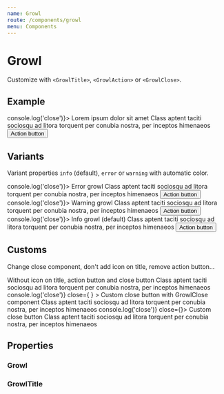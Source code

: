 ```yaml
---
name: Growl
route: /components/growl
menu: Components
---
```



# Growl

Customize with `<GrowlTitle>`, `<GrowlAction>` or `<GrowlClose>`.

## Example

<Playground>
  <Growl onClose={() => console.log('close')}>
    <GrowlTitle>
      <Icon name="megaphone" /> Lorem ipsum dolor sit amet
    </GrowlTitle>
    Class aptent taciti sociosqu ad litora torquent per conubia nostra, per inceptos himenaeos
    <GrowlAction>
      <Button size="sm" variant="tertiary">
        Action button
      </Button>
    </GrowlAction>
  </Growl>
</Playground>

## Variants

Variant properties `info` (default), `error` or `warning` with automatic color.

<Playground>
  <Growl onClose={() => console.log('close')}>
    <GrowlTitle variant="error">
      <Icon name="flag" /> Error growl
    </GrowlTitle>
    Class aptent taciti sociosqu ad litora torquent per conubia nostra, per inceptos himenaeos
    <GrowlAction>
      <Button size="sm" variant="secondary-danger">
        Action button
      </Button>
    </GrowlAction>
  </Growl>
  <Growl onClose={() => console.log('close')}>
    <GrowlTitle variant="warning">
      <Icon name="shield" /> Warning growl
    </GrowlTitle>
    Class aptent taciti sociosqu ad litora torquent per conubia nostra, per inceptos himenaeos
    <GrowlAction>
      <Button size="sm" variant="secondary-warning">
        Action button
      </Button>
    </GrowlAction>
  </Growl>
  <Growl onClose={() => console.log('close')}>
    <GrowlTitle>
      <Icon name="megaphone" /> Info growl (default)
    </GrowlTitle>
    Class aptent taciti sociosqu ad litora torquent per conubia nostra, per inceptos himenaeos
    <GrowlAction>
      <Button size="sm" variant="secondary">
        Action button
      </Button>
    </GrowlAction>
  </Growl>
</Playground>

## Customs

Change close component, don't add icon on title, remove action button...

<Playground>
  <Growl>
    <GrowlTitle>Without icon on title, action button and close button</GrowlTitle>
    Class aptent taciti sociosqu ad litora torquent per conubia nostra, per inceptos himenaeos
  </Growl>
  <Growl
    onClose={() => console.log('close')}
    close={
      <GrowlClose>
        <Icon name="positive" />
      </GrowlClose>
    }
  >
    <GrowlTitle>Custom close button with GrowlClose component</GrowlTitle>
    Class aptent taciti sociosqu ad litora torquent per conubia nostra, per inceptos himenaeos
  </Growl>
  <Growl onClose={() => console.log('close')} close={<Icon name="positive" size="lg" />}>
    <GrowlTitle>Custom close button</GrowlTitle>
    Class aptent taciti sociosqu ad litora torquent per conubia nostra, per inceptos himenaeos
  </Growl>
</Playground>

## Properties

### Growl

<Props of={Growl} />

### GrowlTitle

<Props of={GrowlTitle} />
